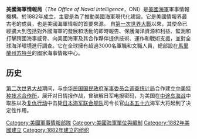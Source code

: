 {{Translating|[[:en:Office_of_Naval_Intelligence|:en:Office of Naval Intelligence]]||tpercent=10|time=2017-07-17T19:55:57+00:00}}
{{Infobox Government agency
|agency_name     = 美國海軍情報局<br/>The Office of Naval Intelligence
|abbreviation    = ONI
|motto           = 
|logo            =
|logo_width      =
|logo_caption    =
|seal            = [[File:Final_ONI_seal.jpg|200px]]
|seal_width      = 
|seal_caption    = 美國海軍情報局徽章
|formed          = {{Start date and age|1882|3|23|y=df}}<ref>美國海軍網站 [http://www.navy.mil/submit/display.asp?story_id=45005 Naval Intelligence Training Gives Navy, Marine Corps Team Edge]</ref>
|preceding1      =
|jurisdiction    = 
|headquarters    = [[馬里蘭州|馬里蘭州]][[苏特兰_(马里兰州)|苏特兰]]國家海事情報中心
|employees       = {{circa}} 3,000 (軍民合計)
|budget          = 保密
|chief1_name     = [[Rear_Admiral|RADM]] Robert D. Sharp,<ref>{{citenews|title=National Maritime Intelligence-Integration Office, Office of Naval Intelligence Get New Director|url=http://www.navy.mil/submit/display.asp?story_id=94189|publisher=[[United_States_Navy|United States Navy]] Office of Naval Intelligence Public Affairs|date=April 14, 2016|accessdate=July 14, 2016}}</ref><br> Commander
|chief2_name     = Michael E. Waschull,<br> Deputy Commander
|chief2_position = 
|parent_agency   = {{Flagicon image|Flag of the United States Navy.svg|size=23px}} [[美國海軍|美國海軍]]
|child1_agency   =
|website         = [http://www.oni.navy.mil Official Webpage]
}}
'''美國海軍情報局'''（''The Office of Naval Intelligence''，ONI）是[[美國海軍|美國海軍]]軍事情報機構。於1882年成立，主要是為了推動美國海軍現代化建設。它是美國情報界最古老的成員，也是美國海軍情報的首要來源。 自[[第一次世界大戰|第一次世界大戰]]以來，其使命已經擴大到包括對外國海軍的發展和活動的即時報告、保護海洋資源和利益、監測和打擊跨國海事威脅、向美國海軍及其合作夥伴提供技術、運作和戰術支援，並對全球海洋環境進行調查。它在全球擁有超過3000名軍職和文職人員，總部設在[[馬里蘭州|馬里蘭州]][[苏特兰_(马里兰州)|苏特兰]]的國家海事情報中心。

==历史==
[[第二次世界大战|第二次世界大战]]期间，与[[中华民国|中华民国]][[国民政府军事委员会调查统计局|国民政府军事委员会调查统计局]]合作建立[[中美特种技术合作所|中美特种技术合作所]]，展开对日情报作战，曾破解日军电报密码，为美国在[[中途岛海战|中途岛海战]]中取胜以及[[复仇行动|复仇行动]]中击毙[[日本海军|日本海军]][[联合舰队|联合舰队]]司令长官[[山本五十六|山本五十六]]海军大将起到了决定性作用。

{{National Intelligence Agencies}}
[[Category:美國軍事情報部隊|Category:美國軍事情報部隊]]
[[Category:美國海軍單位與編制|Category:美國海軍單位與編制]]
[[Category:1882年美國建立|Category:1882年美國建立]]
[[Category:1882年建立的组织|Category:1882年建立的组织]]
{{stub}}